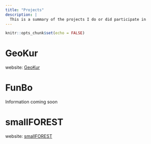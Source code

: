 ```yaml
---
title: "Projects"
description: |
  This is a summary of the projects I do or did participate in
---
```


```r
knitr::opts_chunk$set(echo = FALSE)
```


# GeoKur


website: [GeoKur](https://geokur.geo.tu-dresden.de)


# FunBo

Information coming soon


# smallFOREST


website: [smallFOREST](https://www.u-picardie.fr/smallforest/uk/)
